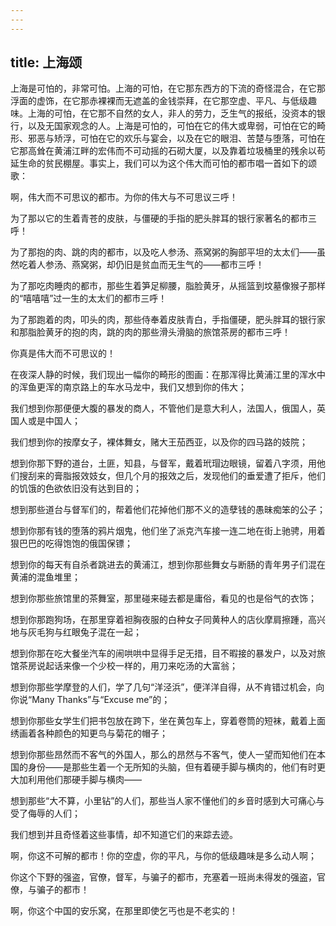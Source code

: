 ```yaml
---
---
---
```

title: 上海颂
---




上海是可怕的，非常可怕。上海的可怕，在它那东西方的下流的奇怪混合，在它那浮面的虚饰，在它那赤裸裸而无遮盖的金钱崇拜，在它那空虚、平凡、与低级趣味。上海的可怕，在它那不自然的女人，非人的劳力，乏生气的报纸，没资本的银行，以及无国家观念的人。上海是可怕的，可怕在它的伟大或卑弱，可怕在它的畸形、邪恶与矫浮，可怕在它的欢乐与宴会，以及在它的眼泪、苦楚与堕落，可怕在它那高耸在黄浦江畔的宏伟而不可动摇的石砌大厦，以及靠着垃圾桶里的残余以苟延生命的贫民棚屋。事实上，我们可以为这个伟大而可怕的都市唱一首如下的颂歌：

啊，伟大而不可思议的都市。为你的伟大与不可思议三呼！

为了那以它的生着青苍的皮肤，与僵硬的手指的肥头胖耳的银行家著名的都市三呼！

为了那抱的肉、跳的肉的都市，以及吃人参汤、燕窝粥的胸部平坦的太太们——虽然吃着人参汤、燕窝粥，却仍旧是贫血而无生气的——都市三呼！

为了那吃肉睡肉的都市，那些生着笋足柳腰，脂脸黄牙，从摇篮到坟墓像猴子那样的“嘻嘻嘻”过一生的太太们的都市三呼！

为了那跑着的肉，叩头的肉，那些侍奉着皮肤青白，手指僵硬，肥头胖耳的银行家和那脂脸黄牙的抱的肉，跳的肉的那些滑头滑脑的旅馆茶房的都市三呼！

你真是伟大而不可思议的！

在夜深人静的时候，我们现出一幅你的畸形的图画：在那浑得比黄浦江里的浑水中的浑鱼更浑的南京路上的车水马龙中，我们又想到你的伟大；

我们想到你那便便大腹的暴发的商人，不管他们是意大利人，法国人，俄国人，英国人或是中国人；

我们想到你的按摩女子，裸体舞女，赌大王茄西亚，以及你的四马路的妓院；

想到你那下野的道台，土匪，知县，与督军，戴着玳瑁边眼镜，留着八字须，用他们搜刮来的膏脂报效妓女，但几个月的报效之后，发现他们的垂爱遭了拒斥，他们的饥饿的色欲依旧没有达到目的；

想到那些道台与督军们的，帮着他们花掉他们那不义的造孽钱的愚昧痴笨的公子；

想到你那有钱的堕落的鸦片烟鬼，他们坐了派克汽车接一连二地在街上驰骋，用着狠巴巴的吃得饱饱的俄国保镖；

想到你的每天有自杀者跳进去的黄浦江，想到你那些舞女与断肠的青年男子们混在黄浦的混鱼堆里；

想到你那些旅馆里的茶舞室，那里碰来碰去都是庸俗，看见的也是俗气的衣饰；

想到你那跑狗场，在那里穿着袒胸夜服的白种女子同黄种人的店伙摩肩擦踵，高兴地与灰毛狗与红眼兔子混在一起；

想到你那在吃大餐坐汽车的闹哄哄中显得手足无措，目不暇接的暴发户，以及对旅馆茶房说起话来像一个少校一样的，用刀来吃汤的大富翁；

想到你那些学摩登的人们，学了几句“洋泾浜”，便洋洋自得，从不肯错过机会，向你说“Many Thanks”与“Excuse me”的；

想到你那些女学生们把书包放在跨下，坐在黄包车上，穿着卷筒的短袜，戴着上面绣画着各种颜色的知更鸟与菊花的帽子；

想到你那些昂然而不客气的外国人，那么的昂然与不客气，使人一望而知他们在本国的身份——是那些生着一个无所知的头脑，但有着硬手脚与横肉的，他们有时更大加利用他们那硬手脚与横肉——

想到那些“大不算，小里钻”的人们，那些当人家不懂他们的乡音时感到大可痛心与受了侮辱的人们；

我们想到并且奇怪着这些事情，却不知道它们的来踪去迹。

啊，你这不可解的都市！你的空虚，你的平凡，与你的低级趣味是多么动人啊；

你这个下野的强盗，官僚，督军，与骗子的都市，充塞着一班尚未得发的强盗，官僚，与骗子的都市！

啊，你这个中国的安乐窝，在那里即使乞丐也是不老实的！